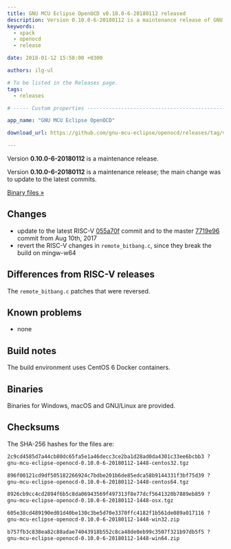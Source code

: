 ```yaml
---
title: GNU MCU Eclipse OpenOCD v0.10.0-6-20180112 released
description: Version 0.10.0-6-20180112 is a maintenance release of GNU MCU Eclipse OpenOCD.
keywords:
  - xpack
  - openocd
  - release

date: 2018-01-12 15:58:00 +0300

authors: ilg-ul

# To be listed in the Releases page.
tags:
  - releases

# ----- Custom properties -----------------------------------------------------

app_name: "GNU MCU Eclipse OpenOCD"

download_url: https://github.com/gnu-mcu-eclipse/openocd/releases/tag/v0.10.0-6-20180112/

---
```


<head><title>{frontMatter.title}</title></head>
<head><meta property="og:title" content={frontMatter.title} /></head>

Version **0.10.0-6-20180112** is a maintenance release.

<!-- truncate -->

Version **0.10.0-6-20180112** is a maintenance release; the main change was to update to the latest commits.

<!-- truncate -->

<p><a href={frontMatter.download_url}>Binary files »</a></p>

## Changes

* update to the latest RISC-V [055a70f](https://github.com/gnu-mcu-eclipse/openocd/commit/055a70f66f8c27e52798197e11505688b994a241) commit and to the master [7719e96](https://github.com/gnu-mcu-eclipse/openocd/commit/7719e9618e753ac41a46a2488dfba549ac578891) commit from Aug 10th, 2017
* revert the RISC-V changes in `remote_bitbang.c`, since they break the build on mingw-w64

## Differences from RISC-V releases

The `remote_bitbang.c` patches that were reversed.

## Known problems

* none

## Build notes

The build environment uses CentOS 6 Docker containers.

## Binaries

Binaries for Windows, macOS and GNU/Linux are provided.

## Checksums

The SHA-256 hashes for the files are:

```txt
2c9cd4585d7a44cb80dc65fa5e1a46decc3ce2ba1d28ad0da4301c33ee6bcbb3 ?
gnu-mcu-eclipse-openocd-0.10.0-6-20180112-1448-centos32.tgz

896f00121cd9df505182266924c7bdbe201b6de85edca58b9144331f3bf75d39 ?
gnu-mcu-eclipse-openocd-0.10.0-6-20180112-1448-centos64.tgz

8926cb9cc4cd2894f6b5c8da06943569f497313f8e77dcf5641320b7889eb859 ?
gnu-mcu-eclipse-openocd-0.10.0-6-20180112-1448-osx.tgz

605e38cd489190ed01d40be130c3be5d70e3370ffc4182f1b561de089a017116 ?
gnu-mcu-eclipse-openocd-0.10.0-6-20180112-1448-win32.zip

b757fb3c838ea82c88adae74043918b552c8ca48de0eb99c3507f321b97db5f5 ?
gnu-mcu-eclipse-openocd-0.10.0-6-20180112-1448-win64.zip
```
